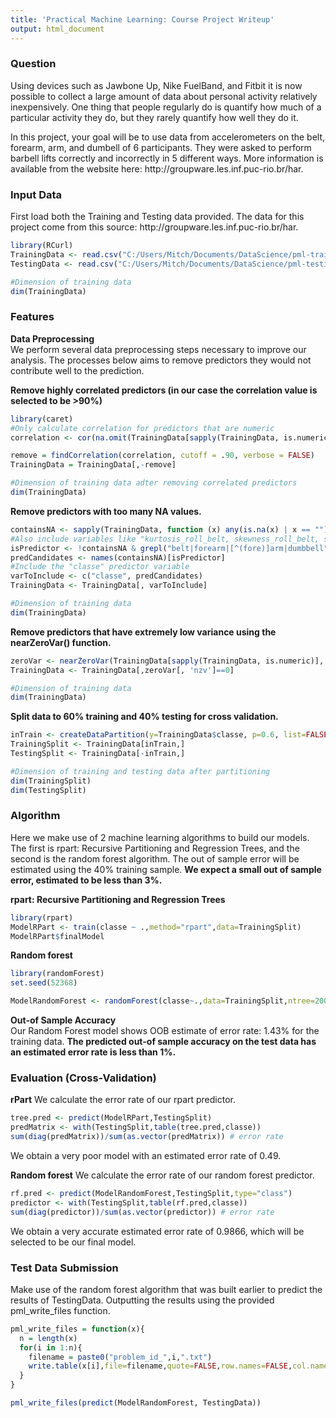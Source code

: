 ```yaml
---
title: 'Practical Machine Learning: Course Project Writeup'
output: html_document
---
```

  
### Question
Using devices such as Jawbone Up, Nike FuelBand, and Fitbit it is now possible to collect a large amount of data about personal activity relatively inexpensively. One thing that people regularly do is quantify how much of a particular activity they do, but they rarely quantify how well they do it. 

In this project, your goal will be to use data from accelerometers on the belt, forearm, arm, and dumbell of 6 participants. They were asked to perform barbell lifts correctly and incorrectly in 5 different ways. More information is available from the website here: http://groupware.les.inf.puc-rio.br/har.  
  
### Input Data  
First load both the Training and Testing data provided. The data for this project come from this source: http://groupware.les.inf.puc-rio.br/har. 

```r
library(RCurl)
TrainingData <- read.csv("C:/Users/Mitch/Documents/DataScience/pml-training.csv")
TestingData <- read.csv("C:/Users/Mitch/Documents/DataScience/pml-testing.csv")

#Dimension of training data
dim(TrainingData)
```
  
### Features
**Data Preprocessing**  
We perform several data preprocessing steps necessary to improve our analysis. The processes below aims to remove predictors they would not contribute well to the prediction.  
  
**Remove highly correlated predictors (in our case the correlation value is selected to be >90%)**
```r
library(caret)
#Only calculate correlation for predictors that are numeric
correlation <- cor(na.omit(TrainingData[sapply(TrainingData, is.numeric)]))

remove = findCorrelation(correlation, cutoff = .90, verbose = FALSE)
TrainingData = TrainingData[,-remove]

#Dimension of training data adter removing correlated predictors
dim(TrainingData)
```
  
**Remove predictors with too many NA values.**
```r
containsNA <- sapply(TrainingData, function (x) any(is.na(x) | x == ""))
#Also include variables like "kurtosis_roll_belt, skewness_roll_belt, skewness_yaw_arm etc" that contains mostly empty values
isPredictor <- !containsNA & grepl("belt|forearm|[^(fore)]arm|dumbbell", names(containsNA))
predCandidates <- names(containsNA)[isPredictor]
#Include the "classe" predictor variable
varToInclude <- c("classe", predCandidates)
TrainingData <- TrainingData[, varToInclude]

#Dimension of training data
dim(TrainingData)
```
  
**Remove predictors that have extremely low variance using the nearZeroVar() function.**
```r
zeroVar <- nearZeroVar(TrainingData[sapply(TrainingData, is.numeric)], saveMetrics = TRUE)
TrainingData <- TrainingData[,zeroVar[, 'nzv']==0]

#Dimension of training data
dim(TrainingData)
```
  
**Split data to 60% training and 40% testing for cross validation.**
```r
inTrain <- createDataPartition(y=TrainingData$classe, p=0.6, list=FALSE)
TrainingSplit <- TrainingData[inTrain,]
TestingSplit <- TrainingData[-inTrain,]

#Dimension of training and testing data after partitioning
dim(TrainingSplit)
dim(TestingSplit)
```
  
### Algorithm
Here we make use of 2 machine learning algorithms to build our models. The first is rpart: Recursive Partitioning and Regression Trees, and the second is the random forest algorithm. The out of sample error will be estimated using the 40% training sample. **We expect a small out of sample error, estimated to be less than 3%.**  

**rpart: Recursive Partitioning and Regression Trees**
```r
library(rpart)
ModelRPart <- train(classe ~ .,method="rpart",data=TrainingSplit)
ModelRPart$finalModel
```
  
**Random forest**
```r
library(randomForest)
set.seed(52368)

ModelRandomForest <- randomForest(classe~.,data=TrainingSplit,ntree=200, importance=TRUE)
```
  
**Out-of Sample Accuracy**  
Our Random Forest model shows OOB estimate of error rate: 1.43% for the training data. **The predicted out-of sample accuracy on the test data has an estimated error rate is less than 1%.**
  
### Evaluation (Cross-Validation)  
**rPart**
We calculate the error rate of our rpart predictor.
```r
tree.pred <- predict(ModelRPart,TestingSplit)
predMatrix <- with(TestingSplit,table(tree.pred,classe))
sum(diag(predMatrix))/sum(as.vector(predMatrix)) # error rate
```
We obtain a very poor model with an estimated error rate of 0.49.
  
**Random forest**
We calculate the error rate of our random forest predictor.
```r
rf.pred <- predict(ModelRandomForest,TestingSplit,type="class")
predictor <- with(TestingSplit,table(rf.pred,classe))
sum(diag(predictor))/sum(as.vector(predictor)) # error rate
```
We obtain a very accurate estimated error rate of 0.9866, which will be selected to be our final model.  

### Test Data Submission
Make use of the random forest algorithm that was built earlier to predict the results of TestingData. Outputting the results using the provided pml_write_files function.
```r
pml_write_files = function(x){
  n = length(x)
  for(i in 1:n){
    filename = paste0("problem_id_",i,".txt")
    write.table(x[i],file=filename,quote=FALSE,row.names=FALSE,col.names=FALSE)
  }
}

pml_write_files(predict(ModelRandomForest, TestingData))

```